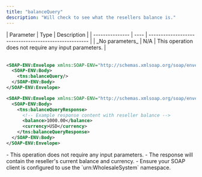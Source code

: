 ```yaml
---
title: "balanceQuery"
description: "Will check to see what the resellers balance is."
---
```


<table title="Parameters">
| Parameter       | Type | Description                                           |
| --------------- | ---- | ----------------------------------------------------- |
| _No parameters_ | N/A  | This operation does not require any input parameters. |

</table>

<RequestExample>

```xml
<SOAP-ENV:Envelope xmlns:SOAP-ENV="http://schemas.xmlsoap.org/soap/envelope/" xmlns:tns="urn:WholesaleSystem">
  <SOAP-ENV:Body>
    <tns:balanceQuery/>
  </SOAP-ENV:Body>
</SOAP-ENV:Envelope>
```

</RequestExample>

<ResponseExample>

```xml
<SOAP-ENV:Envelope xmlns:SOAP-ENV="http://schemas.xmlsoap.org/soap/envelope/" xmlns:tns="urn:WholesaleSystem">
  <SOAP-ENV:Body>
    <tns:balanceQueryResponse>
      <!-- Example response content with reseller balance -->
      <balance>1000.00</balance>
      <currency>USD</currency>
    </tns:balanceQueryResponse>
  </SOAP-ENV:Body>
</SOAP-ENV:Envelope>
```

</ResponseExample>

<Note>
  - This operation does not require any input parameters.
  - The response will contain the reseller's current balance and currency.
  - Ensure your SOAP client is configured to use the `urn:WholesaleSystem` namespace.
</Note>
